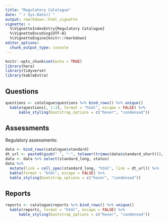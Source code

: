 ```yaml
---
title: "Regulatory Catalogue"
date: "`r Sys.Date()`"
output: rmarkdown::html_vignette
vignette: >
  %\VignetteIndexEntry{Regulatory Catalogue}
  %\VignetteEncoding{UTF-8}  
  %\VignetteEngine{knitr::rmarkdown}
editor_options: 
  chunk_output_type: console
---
```


```r
knitr::opts_chunk$set(echo = TRUE)
library(hera)
library(tidyverse)
library(kableExtra)
```

## Questions

```r

questions <- catalogue$questions %>% bind_rows() %>% unique()
  kable(questions[, 1:3], format = "html", escape = FALSE) %>% 
      kable_styling(bootstrap_options = c("hover", "condensed")) 

```

## Assessments

Regulatory assessments:

```r

data <- bind_rows(catalogue$standard)
dt_url <- paste0(gsub(" ", "-", tolower(trimws(data$standard_short))), ".html")
data <- data %>% select(standard_long, status)
data %>% 
  mutate(link = cell_spec(standard_long, "html", link = dt_url)) %>%
  kable(format = "html", escape = FALSE) %>%
  kable_styling(bootstrap_options = c("hover", "condensed")) 
```

## Reports

```r

reports <- catalogue$reports %>% bind_rows() %>% unique()
  kable(reports, format = "html", escape = FALSE) %>% 
      kable_styling(bootstrap_options = c("hover", "condensed")) 

```


